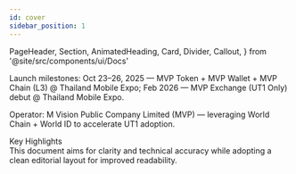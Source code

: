 ```yaml
---
id: cover
sidebar_position: 1
---
```


  PageHeader,
  Section,
  AnimatedHeading,
  Card,
  Divider,
  Callout,
} from '@site/src/components/ui/Docs'

<PageHeader title='MVP Exchange — UT1 Only' subtitle='Whitepaper (Bilingual)'>
  <p>
    Launch milestones: Oct 23–26, 2025 — MVP Token + MVP Wallet + MVP Chain (L3) @ Thailand Mobile
    Expo; Feb 2026 — MVP Exchange (UT1 Only) debut @ Thailand Mobile Expo.
  </p>
  <p className='mt-1 text-[var(--brand-muted)]'>
    Operator: M Vision Public Company Limited (MVP) — leveraging World Chain + World ID to
    accelerate UT1 adoption.
  </p>
</PageHeader>

<Section className='mt-6'>
  <AnimatedHeading as='h2'>Key Highlights</AnimatedHeading>
  <div className='grid md:grid-cols-3 gap-3 mt-3'>
    <Card title='UT1‑only Focus'></Card>
    <Card title='Powered by MVP CHAIN (L3)'></Card>
    <Card title='Clear Listing Standards'></Card>
  </div>
  <Divider />
  <Callout type='note'>
    This document aims for clarity and technical accuracy while adopting a clean editorial layout
    for improved readability.
  </Callout>
</Section>
